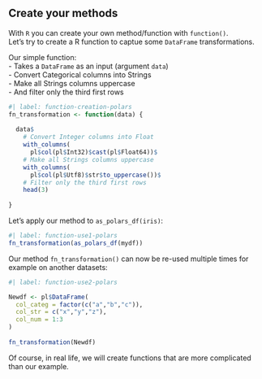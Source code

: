## Create your methods

With `R` you can create your own method/function with `function()`.  
Let's try to create a R function to captue some `DataFrame` transformations.  

Our simple function:  
- Takes a `DataFrame` as an input (argument `data`)  
- Convert Categorical columns into Strings  
- Make all Strings columns uppercase  
- And filter only the third first rows


```r
#| label: function-creation-polars
fn_transformation <- function(data) {
  
  data$
    # Convert Integer columns into Float 
    with_columns(
      pl$col(pl$Int32)$cast(pl$Float64))$
    # Make all Strings columns uppercase
    with_columns(
      pl$col(pl$Utf8)$str$to_uppercase())$
    # Filter only the third first rows
    head(3)
  
}
```

Let's apply our method to `as_polars_df(iris)`:  

```r
#| label: function-use1-polars
fn_transformation(as_polars_df(mydf))
```

Our method `fn_transformation()` can now be re-used multiple times for example on another datasets:  

```r
#| label: function-use2-polars

Newdf <- pl$DataFrame(
  col_categ = factor(c("a","b","c")),
  col_str = c("x","y","z"),
  col_num = 1:3
)
  
fn_transformation(Newdf)
```

Of course, in real life, we will create functions that are more complicated than our example.

